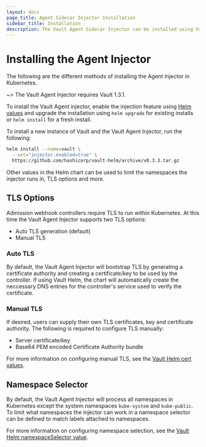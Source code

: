 ```yaml
---
layout: docs
page_title: Agent Sidecar Injector Installation
sidebar_title: Installation
description: The Vault Agent Sidecar Injector can be installed using Vault Helm.
---
```


# Installing the Agent Injector

The following are the different methods of installing the Agent Injector in
Kubernetes.

~> The Vault Agent Injector requires Vault 1.3.1.

To install the Vault Agent injector, enable the injection feature using
[Helm values](/docs/platform/k8s/helm/configuration) and
upgrade the installation using `helm upgrade` for existing installs or
`helm install` for a fresh install.

To install a new instance of Vault and the Vault Agent Injector, run the following:

```bash
helm install --name=vault \
  --set="injector.enabled=true" \
  https://github.com/hashicorp/vault-helm/archive/v0.3.3.tar.gz
```

Other values in the Helm chart can be used to limit the namespaces the injector
runs in, TLS options and more.

## TLS Options

Admission webhook controllers require TLS to run within Kubernetes. At this time
the Vault Agent Injector supports two TLS options:

- Auto TLS generation (default)
- Manual TLS

### Auto TLS

By default, the Vault Agent Injector will bootstrap TLS by generating a certificate
authority and creating a certificate/key to be used by the controller. If using
Vault Helm, the chart will automatically create the neccessary DNS entries for the
controller's service used to verify the certificate.

### Manual TLS

If desired, users can supply their own TLS certificates, key and certificate authority.
The following is required to configure TLS manually:

- Server certificate/key
- Base64 PEM encoded Certificate Authority bundle

For more information on configuring manual TLS, see the [Vault Helm cert values](/docs/platform/k8s/helm/configuration#certs).

## Namespace Selector

By default, the Vault Agent Injector will process all namespaces in Kubernetes except
the system namespaces `kube-system` and `kube-public`. To limit what namespaces
the injector can work in a namespace selector can be defined to match labels attached
to namespaces.

For more information on configuring namespace selection, see the [Vault Helm namespaceSelector value](/docs/platform/k8s/helm/configuration#namespaceselector).
